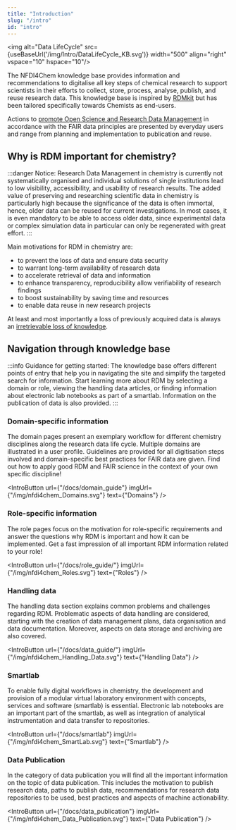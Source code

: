 ```yaml
---
title: "Introduction"
slug: "/intro"
id: "intro"
---
```



<img alt="Data LifeCycle" src={useBaseUrl('/img/Intro/DataLifeCycle_KB.svg')} width="500" align="right" vspace="10" hspace="10"/>

The NFDI4Chem knowledge base provides information and recommendations to digitalise all key steps of chemical research to support scientists in their efforts to collect, store, process, analyse, publish, and reuse research data. This knowledge base is inspired by [RDMkit](https://rdmkit.elixir-europe.org/index.html) but has been tailored specifically towards Chemists as end-users.

Actions to [promote Open Science and Research Data Management](https://riojournal.com/article/55852/) in accordance with the FAIR data principles are presented by everyday users and range from planning and implementation to publication and reuse.

## Why is RDM important for chemistry?

:::danger Notice:
Research Data Management in chemistry is currently not systematically organised and individual solutions of single institutions lead to low visibility, accessibility, and usability of research results. The added value of preserving and researching scientific data in chemistry is particularly high because the significance of the data is often immortal, hence, older data can be reused for current investigations. In most cases, it is even mandatory to be able to access older data, since experimental data or complex simulation data in particular can only be regenerated with great effort. 
:::

Main motivations for RDM in chemistry are:

- to prevent the loss of data and ensure data security
- to warrant long-term availability of research data 
- to accelerate retrieval of data and information
- to enhance transparency, reproducibility allow verifiability of research findings
- to boost sustainability by saving time and resources
- to enable data reuse in new research projects

At least and most importantly a loss of previously acquired data is always an [irretrievable loss of knowledge](https://riojournal.com/article/55852/).

## Navigation through knowledge base

:::info Guidance for getting started:
The knowledge base offers different points of entry that help you in navigating the site and simplify the targeted search for information. Start learning more about RDM by selecting a domain or role, viewing the handling data articles, or finding information about electronic lab notebooks as part of a smartlab. Information on the publication of data is also provided.
:::

### Domain-specific information

The domain pages present an exemplary workflow for different chemistry disciplines along the research data life cycle. Multiple domains are illustrated in a user profile. Guidelines are provided for all digitisation steps involved and domain-specific best practices for FAIR data are given. Find out how to apply good RDM and FAIR science in the context of your own specific discipline!

<IntroButton url={"/docs/domain_guide"} imgUrl={"/img/nfdi4chem_Domains.svg"} text={"Domains"} />

### Role-specific information

The role pages focus on the motivation for role-specific requirements and answer the questions why RDM is important and how it can be implemented. Get a fast impression of all important RDM information related to your role!

<IntroButton url={"/docs/role_guide/"} imgUrl={"/img/nfdi4chem_Roles.svg"} text={"Roles"} />

### Handling data

The handling data section explains common problems and challenges regarding RDM. Problematic aspects of data handling are considered, starting with the creation of data management plans, data organisation and data documentation. Moreover, aspects on data storage and archiving are also covered.

<IntroButton url={"/docs/data_guide/"} imgUrl={"/img/nfdi4chem_Handling_Data.svg"} text={"Handling Data"} />

### Smartlab

To enable fully digital workflows in chemistry, the development and provision of a modular virtual laboratory environment with concepts, services and software (smartlab) is essential. Electronic lab notebooks are an important part of the smartlab, as well as integration of analytical instrumentation and data transfer to repositories.

<IntroButton url={"/docs/smartlab"} imgUrl={"/img/nfdi4chem_SmartLab.svg"} text={"Smartlab"} />

### Data Publication

In the category of data publication you will find all the important information on the topic of data publication. This includes the motivation to publish research data, paths to publish data, recommendations for research data repositories to be used, best practices and aspects of machine actionability.  

<IntroButton url={"/docs/data_publication"} imgUrl={"/img/nfdi4chem_Data_Publication.svg"} text={"Data Publication"} />
